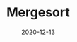 ---
title: Mergesort
slug: mergsort
date: 2020-12-13
preview-text: Mergesort is a great algorithm for sorting things fast.
---